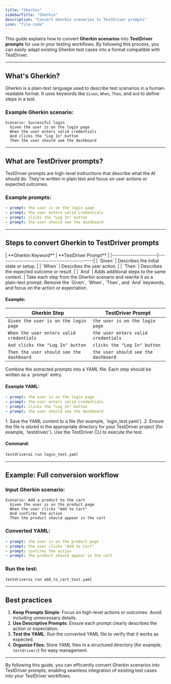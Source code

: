 ```yaml
---
title: "Gherkin"
sidebarTitle: "Gherkin"
description: "Convert Gherkin scenarios to TestDriver prompts"
icon: "file-code"
---
```


This guide explains how to convert **Gherkin scenarios** into **TestDriver prompts** for use in your testing workflows. By following this process, you can easily adapt existing Gherkin test cases into a format compatible with TestDriver.

---

## What's Gherkin?

Gherkin is a plain-text language used to describe test scenarios in a human-readable format. It uses keywords like `Given`, `When`, `Then`, and `And` to define steps in a test.

### Example Gherkin scenario:

```gherkin
Scenario: Successful login
  Given the user is on the login page
  When the user enters valid credentials
  And clicks the "Log In" button
  Then the user should see the dashboard
```

---

## What are TestDriver prompts?

TestDriver prompts are high-level instructions that describe what the AI should do. They're written in plain text and focus on user actions or expected outcomes.

### Example prompts:

```yaml
- prompt: the user is on the login page
- prompt: the user enters valid credentials
- prompt: clicks the "Log In" button
- prompt: the user should see the dashboard
```

---

## Steps to convert Gherkin to TestDriver prompts

<Steps>
<Step title="Understand the mapping">
| **Gherkin Keyword** | **TestDriver Prompt**                     |
|----------------------|----------------------------------------------|
| `Given`             | Describes the initial state or setup.       |
| `When`              | Describes the user action.                 |
| `Then`              | Describes the expected outcome or result.  |
| `And`               | Adds additional steps to the same context. |
</Step>
<Step title="Extract steps from Gherkin">
Take each step from the Gherkin scenario and rewrite it as a plain-text prompt. Remove the `Given`, `When`, `Then`, and `And` keywords, and focus on the action or expectation.

#### Example:

| **Gherkin Step**                         | **TestDriver Prompt**               |
| ---------------------------------------- | ----------------------------------- |
| `Given the user is on the login page`    | `the user is on the login page`     |
| `When the user enters valid credentials` | `the user enters valid credentials` |
| `And clicks the "Log In" button`         | `clicks the "Log In" button`        |
| `Then the user should see the dashboard` | `the user should see the dashboard` |

</Step>
<Step title="Write the prompts in YAML format">
Combine the extracted prompts into a YAML file. Each step should be written as a `prompt` entry.

#### Example YAML:

```yaml
- prompt: the user is on the login page
- prompt: the user enters valid credentials
- prompt: clicks the "Log In" button
- prompt: the user should see the dashboard
```

</Step>
<Step title="Save the YAML file">
1. Save the YAML content to a file (for example, `login_test.yaml`).
2. Ensure the file is stored in the appropriate directory for your TestDriver project (for example, `testdriver/`).
</Step>
<Step title="Run the test with TestDriver">
Use the TestDriver CLI to execute the test.

#### Command:

```bash
testdriverai run login_test.yaml
```

</Step>
</Steps>

---

## Example: Full conversion workflow

### Input Gherkin scenario:

```gherkin
Scenario: Add a product to the cart
  Given the user is on the product page
  When the user clicks "Add to Cart"
  And confirms the action
  Then the product should appear in the cart
```

### Converted YAML:

```yaml
- prompt: the user is on the product page
- prompt: the user clicks "Add to Cart"
- prompt: confirms the action
- prompt: the product should appear in the cart
```

### Run the test:

```bash
testdriverai run add_to_cart_test.yaml
```

---

## Best practices

1. **Keep Prompts Simple**: Focus on high-level actions or outcomes. Avoid including unnecessary details.
2. **Use Descriptive Prompts**: Ensure each prompt clearly describes the action or expectation.
3. **Test the YAML**: Run the converted YAML file to verify that it works as expected.
4. **Organize Files**: Store YAML files in a structured directory (for example, `testdriver/`) for easy management.

---

By following this guide, you can efficiently convert Gherkin scenarios into TestDriver prompts, enabling seamless integration of existing test cases into your TestDriver workflows.
